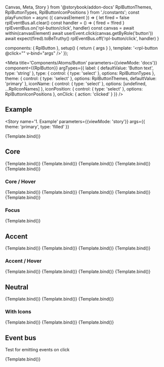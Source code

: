   Canvas,
  Meta,
  Story
} from '@storybook/addon-docs'
  RplButtonThemes,
  RplButtonTypes,
  RplButtonIconPositions
} from './constants';
const playFunction = async ({ canvasElement }) => {
  let fired = false
  rplEventBus.all.clear()
  const handler = () => { fired = !fired }
  rplEventBus.on('rpl-button/click', handler)
  const canvas = await within(canvasElement)
  await userEvent.click(canvas.getByRole('button'))
  await expect(fired).toBeTruthy()
  rplEventBus.off('rpl-button/click', handler)
}

  components: { RplButton },
  setup() {
    return { args }
  },
  template: '<rpl-button @click="" v-bind="args" />'
});

<Meta
  title='Components/Atoms/Button'
  parameters={{viewMode: 'docs'}}
  component={{RplButton}}
  argTypes={{
    label: {
      defaultValue: 'Button text',
      type: 'string'
    },
    type: {
      control: { type: 'select' },
      options: RplButtonTypes
    },
    theme: {
      control: { type: 'select' },
      options: RplButtonThemes,
      defaultValue: 'primary'
    },
    iconName: {
      control: { type: 'select' },
      options: [undefined, ...RplIconNames]
    },
    iconPosition: {
      control: { type: 'select' },
      options: RplButtonIconPositions
    },
    onClick: { action: 'clicked' }
  }}
/>

## Example

<Story
  name='1. Example'
  parameters={{viewMode: 'story'}}
  args={{
    theme: 'primary',
    type: 'filled'
  }}
>
  {Template.bind()}
</Story>

## Core

<Canvas>
  <Story
    name='Core/Filled'
    args={{
      type: 'filled'
    }}
  >
    {Template.bind()}
  </Story>
  <Story
    name='Core/Outlined'
    args={{
      type: 'outlined'
    }}
  >
    {Template.bind()}
  </Story>
  <Story
    name='Core/White'
    args={{
      type: 'white'
    }}
  >
    {Template.bind()}
  </Story>
  <Story
    name='Core/Elevated'
    args={{
      type: 'elevated'
    }}
  >
    {Template.bind()}
  </Story>
  <Story
    name='Core/Destructive'
    args={{
      type: 'filled',
      theme: 'error'
    }}
  >
    {Template.bind()}
  </Story>
</Canvas>

### Core / Hover

<Canvas>
  <Story
    name='Core/Filled/Hover'
    parameters={{ pseudo: { hover: true } }}
    args={{
      type: 'filled'
    }}
  >
    {Template.bind()}
  </Story>
  <Story
    name='Core/Outlined/Hover'
    parameters={{ pseudo: { hover: true } }}
    args={{
      type: 'outlined'
    }}
  >
    {Template.bind()}
  </Story>
  <Story
    name='Core/White/Hover'
    parameters={{ pseudo: { hover: true } }}
    args={{
      type: 'white'
    }}
  >
    {Template.bind()}
  </Story>
  <Story
    name='Core/Elevated/Hover'
    parameters={{ pseudo: { hover: true } }}
    args={{
      type: 'elevated'
    }}
  >
    {Template.bind()}
  </Story>
  <Story
    name='Core/Destructive/Hover'
    parameters={{ pseudo: { hover: true } }}
    args={{
      type: 'filled',
      theme: 'error'
    }}
  >
    {Template.bind()}
  </Story>
</Canvas>

### Focus

<Canvas>
  <Story
    name='Focus'
    parameters={{ pseudo: { focus: true } }}
    args={{
      type: 'filled'
    }}
  >
    {Template.bind()}
  </Story>
</Canvas>

## Accent

<Canvas>
  <Story
    name='Accent/Filled'
    args={{
      theme: 'accent',
      type: 'filled'
    }}
  >
    {Template.bind()}
  </Story>
  <Story
    name='Accent/Outlined'
    args={{
      theme: 'accent',
      type: 'outlined'
    }}
  >
    {Template.bind()}
  </Story>
  <Story
    name='Accent/White'
    args={{
      theme: 'accent',
      type: 'white'
    }}
  >
    {Template.bind()}
  </Story>
  <Story
    name='Accent/Elevated'
    args={{
      theme: 'accent',
      type: 'elevated'
    }}
  >
    {Template.bind()}
  </Story>
</Canvas>

### Accent / Hover

<Canvas>
  <Story
    name='Accent/Filled/Hover'
    parameters={{ pseudo: { hover: true } }}
    args={{
      theme: 'accent',
      type: 'filled'
    }}
  >
    {Template.bind()}
  </Story>
  <Story
    name='Accent/Outlined/Hover'
    parameters={{ pseudo: { hover: true } }}
    args={{
      theme: 'accent',
      type: 'outlined'
    }}
  >
    {Template.bind()}
  </Story>
  <Story
    name='Accent/White/Hover'
    parameters={{ pseudo: { hover: true } }}
    args={{
      theme: 'accent',
      type: 'white'
    }}
  >
    {Template.bind()}
  </Story>
  <Story
    name='Accent/Elevated/Hover'
    parameters={{ pseudo: { hover: true } }}
    args={{
      type: 'elevated'
    }}
  >
    {Template.bind()}
  </Story>
</Canvas>

## Neutral

<Canvas>
  <Story
    name='Neutral/Outlined'
    args={{
      type: 'outlined',
      theme: 'neutral'
    }}
  >
    {Template.bind()}
  </Story>
  <Story
    name='Neutral/White'
    args={{
      type: 'white',
      theme: 'neutral'
    }}
  >
    {Template.bind()}
  </Story>
  <Story
    name='Neutral/Elevated'
    args={{
      type: 'elevated',
      theme: 'neutral'
    }}
  >
    {Template.bind()}
  </Story>
</Canvas>


### With Icons

<Canvas>
  <Story
    name='With Icons/Filled'
    args={{
      type: 'filled',
      iconName: 'icon-chevron-right'
    }}
  >
    {Template.bind()}
  </Story>
  <Story
    name='With Icons/Outlined'
    args={{
      type: 'outlined',
      iconPosition: 'left',
      iconName: 'icon-chevron-left'
    }}
  >
    {Template.bind()}
  </Story>
  <Story
    name='With Icons/left'
    args={{
      type: 'white',
      iconName: 'icon-chevron-up'
    }}
  >
    {Template.bind()}
  </Story>
</Canvas>

## Event bus

Test for emitting events on click

<Canvas>
  <Story
    name='Eventbus'
    args={{type: 'filled', theme: 'accent', iconName: 'icon-star'}}
    play={playFunction}
  >
    {Template.bind()}
  </Story>
</Canvas>
